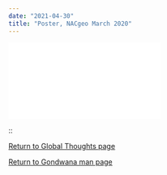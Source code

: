 ```yaml
---
date: "2021-04-30"
title: "Poster, NACgeo March 2020"
---
```


![Poster as PDF](Reeves-NACgeo2020-2pages.pdf)


::


 [Return to Global Thoughts page](../other-material)

 [Return to Gondwana man page](../../gondwana)
